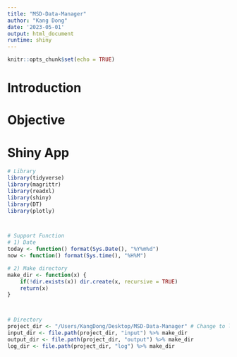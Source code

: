 ```yaml
---
title: "MSD-Data-Manager"
author: "Kang Dong"
date: '2023-05-01'
output: html_document
runtime: shiny
---
```


```r
knitr::opts_chunk$set(echo = TRUE)
```


# Introduction

# Objective

# Shiny App
```r
# Library
library(tidyverse)
library(magrittr)
library(readxl)
library(shiny)
library(DT)
library(plotly)



# Support Function
# 1) Date
today <- function() format(Sys.Date(), "%Y%m%d")
now <- function() format(Sys.time(), "%H%M")

# 2) Make directory
make_dir <- function(x) {
    if(!dir.exists(x)) dir.create(x, recursive = TRUE)
    return(x)
}



# Directory
project_dir <- "/Users/KangDong/Desktop/MSD-Data-Manager" # Change to local project directory
input_dir <- file.path(project_dir, "input") %>% make_dir
output_dir <- file.path(project_dir, "output") %>% make_dir
log_dir <- file.path(project_dir, "log") %>% make_dir



```

